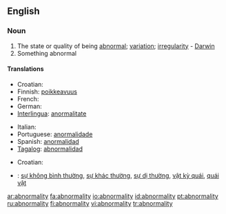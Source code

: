 ==English==

===Noun===
{{en-noun|abnormalities}}

# The state or quality of being [[abnormal]]; [[variation]]; [[irregularity]] - [[Darwin]]
# Something abnormal

====Translations====
{{trans-top|the state of being abnormal}}
*Croatian: {{t-|hr|abnormalnost|f}}
*Finnish: [[poikkeavuus]]
* French: {{t+|fr|anomalie}}
* German: {{t+|de|Abweichung}}
*[[Interlingua]]: [[anormalitate]]
{{trans-mid}}
* Italian: {{t+|it|anomalia}}
*Portuguese: [[anormalidade]]
*Spanish: [[anormalidad]]
*[[Tagalog]]: [[abnormalidad]]
{{trans-bottom}}

{{trans-top|something abnormal}}
*Croatian: {{t-|hr|abnormalnost|f}}
{{trans-mid}}
{{trans-bottom}}

{{checktrans-top|Translations to be checked}}
*{{ttbc|Vietnamese}}: [[sự không bình thường]], [[sự khác thường]], [[sự dị thường]], [[vật kỳ quái]], [[quái vật]]
{{checktrans-mid}}
{{checktrans-bottom}}

[[ar:abnormality]]
[[fa:abnormality]]
[[io:abnormality]]
[[id:abnormality]]
[[pt:abnormality]]
[[ru:abnormality]]
[[fi:abnormality]]
[[vi:abnormality]]
[[tr:abnormality]]
